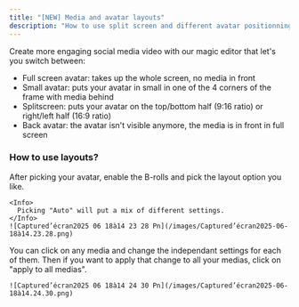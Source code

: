 ```yaml
---
title: "[NEW] Media and avatar layouts"
description: "How to use split screen and different avatar positionnings"
---
```


Create more engaging social media video with our magic editor that let's you switch between:

- Full screen avatar: takes up the whole screen, no media in front
- Small avatar: puts your avatar in small in one of the 4 corners of the frame with media behind
- Splitscreen: puts your avatar on the top/bottom half (9:16 ratio) or right/left half (16:9 ratio)
- Back avatar: the avatar isn't visible anymore, the media is in front in full screen

### How to use layouts?

<Steps>
  <Step title="Pick the layout in the options">
    After picking your avatar, enable the B-rolls and pick the layout option you like.

    <Info>
      Picking "Auto" will put a mix of different settings.
    </Info>
    ![Captured’écran2025 06 18à14 23 28 Pn](/images/Captured’écran2025-06-18à14.23.28.png)
  </Step>
  <Step title="In the studio editor, edit each individual media layout">
    You can click on any media and change the independant settings for each of them. Then if you want to apply that change to all your medias, click on "apply to all medias".

    ![Captured’écran2025 06 18à14 24 30 Pn](/images/Captured’écran2025-06-18à14.24.30.png)
  </Step>
</Steps>